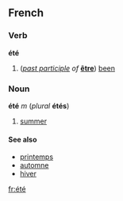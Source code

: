 ==French==
===Verb===
'''été'''
#(''[[past participle]] of'' '''[[être]]''') [[been]]

===Noun===
'''été''' ''m'' (''plural'' '''étés''')

#[[summer]]

====See also====
*[[printemps]]
*[[automne]]
*[[hiver]]


[[fr:été]]